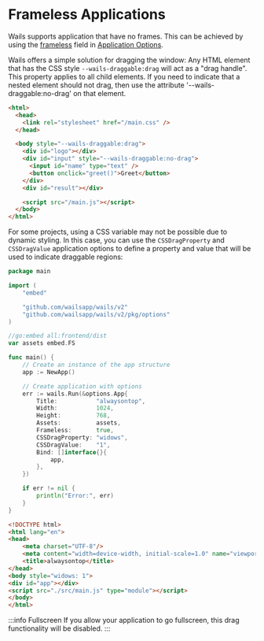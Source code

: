 # Frameless Applications

Wails supports application that have no frames. This can be achieved by using the [frameless](../reference/options.mdx#frameless)
field in [Application Options](../reference/options.mdx#application-options).

Wails offers a simple solution for dragging the window: Any HTML element that has the CSS style `--wails-draggable:drag` will
act as a "drag handle". This property applies to all child elements. If you need to indicate that a nested element
should not drag, then use the attribute '--wails-draggable:no-drag' on that element.


```html
<html>
  <head>
    <link rel="stylesheet" href="/main.css" />
  </head>

  <body style="--wails-draggable:drag">
    <div id="logo"></div>
    <div id="input" style="--wails-draggable:no-drag">
      <input id="name" type="text" />
      <button onclick="greet()">Greet</button>
    </div>
    <div id="result"></div>

    <script src="/main.js"></script>
  </body>
</html>
```

For some projects, using a CSS variable may not be possible due to dynamic styling. In this case, you can use the
`CSSDragProperty` and `CSSDragValue` application options to define a property and value that will be used to indicate
draggable regions:

```go title=main.go
package main

import (
    "embed"

    "github.com/wailsapp/wails/v2"
    "github.com/wailsapp/wails/v2/pkg/options"
)

//go:embed all:frontend/dist
var assets embed.FS

func main() {
    // Create an instance of the app structure
    app := NewApp()

    // Create application with options
    err := wails.Run(&options.App{
        Title:           "alwaysontop",
        Width:           1024,
        Height:          768,
        Assets:          assets,
        Frameless:       true,
        CSSDragProperty: "widows",
        CSSDragValue:    "1",
        Bind: []interface{}{
            app,
        },
    })

    if err != nil {
        println("Error:", err)
    }
}
```

```html title=index.html
<!DOCTYPE html>
<html lang="en">
<head>
    <meta charset="UTF-8"/>
    <meta content="width=device-width, initial-scale=1.0" name="viewport"/>
    <title>alwaysontop</title>
</head>
<body style="widows: 1">
<div id="app"></div>
<script src="./src/main.js" type="module"></script>
</body>
</html>

```

:::info Fullscreen
If you allow your application to go fullscreen, this drag functionality will be disabled.
:::
